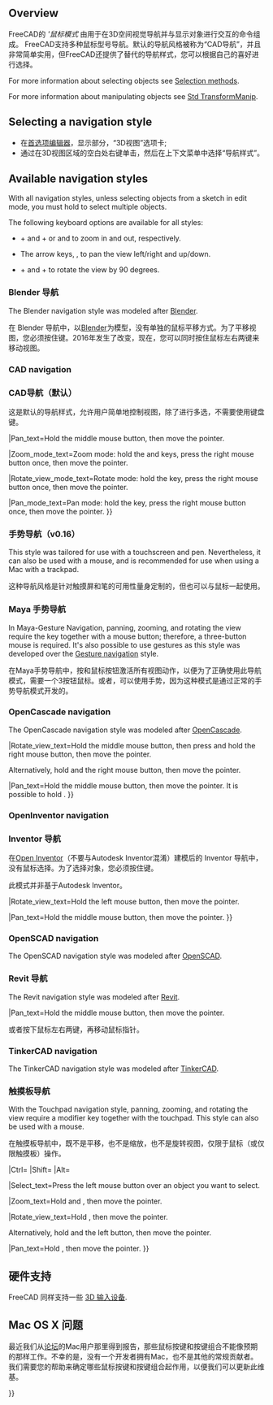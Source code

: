 <languages/>

{{Docnav
|[[Getting_started|Getting started]]
|[[Selection_methods|Selection methods]]
}}

{{TOCright}}

==Overview==

<div class="mw-translate-fuzzy">
FreeCAD的 '''鼠标模式'' 由用于在3D空间视觉导航并与显示对象进行交互的命令组成。 FreeCAD支持多种鼠标型号导航。默认的导航风格被称为“CAD导航”，并且非常简单实用，但FreeCAD还提供了替代的导航样式，您可以根据自己的喜好进行选择。
</div>

For more information about selecting objects see [[Selection_methods|Selection methods]].

For more information about manipulating objects see [[Std_TransformManip|Std TransformManip]].

== Selecting a navigation style ==

<div class="mw-translate-fuzzy">
*在[[Preferences Editor/zh-cn|首选项编辑器]]，显示部分，“3D视图”选项卡;
*通过在3D视图区域的空白处右键单击，然后在上下文菜单中选择“导航样式”。
</div>

== Available navigation styles ==

With all navigation styles, unless selecting objects from a sketch in edit mode, you must hold {{KEY|Ctrl}} to select multiple objects.

The following keyboard options are available for all styles:

* {{KEY|Ctrl}} + {{ASCII|43}} and {{KEY|Ctrl}} + {{ASCII|22}} or {{KEY|PgUp}} and {{KEY|PgDn}} to zoom in and out, respectively.
* The arrow keys, {{ASCII|17}}{{ASCII|16}}{{ASCII|30}}{{ASCII|31}}, to pan the view left/right and up/down.
* {{KEY|Shift}} + {{ASCII|17}} and {{KEY|Shift}} + {{ASCII|16}} to rotate the view by 90 degrees.

<span id="Blender_navigation"></span>
<div class="mw-translate-fuzzy">
=== Blender 导航 ===
</div>

The Blender navigation style was modeled after [https://www.blender.org Blender].

<div class="mw-translate-fuzzy">
在 Blender 导航中，以[http://www.blender.org Blender]为模型，没有单独的鼠标平移方式。为了平移视图，您必须按住{{KEY | SHIFT}}键。2016年发生了改变，现在，您可以同时按住鼠标左右两键来移动视图。
{{Blender Navigation
|Select_name=选择对象
|Pan_name=移动视图
|Zoom_name=缩放视图
|Rotate_view_name=旋转视图
|Shift={{KEY|Shift}}
|Select_text=在待选对象上点击鼠标左键。
|Pan_text=按住{{KEY|Shift}}键与鼠标中键，再移动鼠标指针。
</div>

|Shift={{KEY|Shift}}

|Select_text=Press the left mouse button over an object you want to select.

|Zoom_text=Use the mouse wheel to zoom in and out.

|Rotate_view_text=Hold the middle mouse button, then move the pointer.

|Pan_text=Hold {{KEY|Shift}} and the middle mouse button, then move the pointer.

Alternatively, hold both left and right mouse buttons, and then move the pointer.
}}

=== CAD navigation ===

<div class="mw-translate-fuzzy">
=== CAD导航（默认）===
这是默认的导航样式，允许用户简单地控制视图，除了进行多选，不需要使用键盘键。
</div>

<div class="mw-translate-fuzzy">
{{CAD Navigation
|Select_name=选择对象
|Pan_name=移动视图
|Zoom_name=缩放视图
|Rotate_view_name=旋转视图<br>第一种方法
|Rotate_view_alt_name=旋转视图<br>另一种方法
|Ctrl={{KEY|Ctrl}}
|Shift={{KEY|Shift}}
|Select_text=在待选对象上点击鼠标左键。
</div>

|Ctrl={{KEY|Ctrl}}
|Shift={{KEY|Shift}}

|Select_text=Press the left mouse button over an object you want to select.

|Zoom_text=Use the mouse wheel to zoom in and out.

Clicking the middle mouse button re-centers the view on the location of the cursor.

|Rotate_view_text=Hold the middle mouse button, then press and hold the left mouse button, then move the pointer.

<div class="mw-translate-fuzzy">
在按下鼠标中键时，指针所在位置确定了旋转中心。旋转操作如同令一个球绕其中心旋转。倘若开启了[[spinning]]，那么，如果在鼠标停止移动之前松开了按键，则视图会继续旋转。
</div>

<div class="mw-translate-fuzzy">
双击鼠标中键将设置一个新的旋转中心。
|Rotate_view_mode_text=旋转视图模式: 按住{{KEY|Shift}}键，按下鼠标右键一次，再移动鼠标指针。{{Version|0.17}}
|Rotate_view_alt_text=按住鼠标中键，再按住鼠标右键，并移动鼠标指针。
</div>

|Rotate_view_alt_text=Hold the middle mouse button, then press and hold the right mouse button, then move the pointer.

若采用这种方法，则放开中键不放右键依然可以进行视图旋转。

<div class="mw-translate-fuzzy">
若用户惯用右手，便会发现此法较第一种方法更易使用。
}}
</div>

|Pan_text=Hold the middle mouse button, then move the pointer.

|Zoom_mode_text=Zoom mode: hold the {{KEY|Ctrl}} and {{KEY|Shift}} keys, press the right mouse button once, then move the pointer.

|Rotate_view_mode_text=Rotate mode: hold the {{KEY|Shift}} key, press the right mouse button once, then move the pointer.

|Pan_mode_text=Pan mode: hold the {{KEY|Ctrl}} key, press the right mouse button once, then move the pointer.
}}

<span id="Gesture_navigation"></span>
<div class="mw-translate-fuzzy">
===手势导航（v0.16）===
</div>

This style was tailored for use with a touchscreen and pen. Nevertheless, it can also be used with a mouse, and is recommended for use when using a Mac with a trackpad.

<div class="mw-translate-fuzzy">
这种导航风格是针对触摸屏和笔的可用性量身定制的，但也可以与鼠标一起使用。
{{Gesture Navigation
|Select_name=选择对象
|Pan_name=移动视图
|Zoom_name=缩放视图
|Rotate_view_name=旋转视图
|Tilt_view_name=倾斜视图
|Select_text=在待选对象上点击鼠标左键。
|Select_gesture_text=通过点击来选择对象。
|Pan_text=按住鼠标右键，再移动鼠标指针。
|Pan_gesture_text=用二指拖动视图。
</div>

|Select_text=Press the left mouse button over an object you want to select.

|Zoom_text=Use the mouse wheel to zoom in and out.

|Rotate_view_text=Hold the left mouse button, then move the pointer.
In [[Sketcher Workbench|Sketcher]] and other edit modes, this behavior is disabled. Hold {{KEY|Alt}} when pressing the mouse button to enter rotation mode.

<div class="mw-translate-fuzzy">
为了设置用于旋转的摄像机焦点，在预定点单击鼠标中键。或者令光标对准预定点，并按下键盘上的{{KEY|H}}键。
|Rotate_view_gesture_text=单指拖动进行旋转。
</div>

|Pan_text=Hold the right mouse button, then move the pointer.

|Tilt_view_text=Hold both left and right mouse buttons, then move the pointer sideways.

|Select_gesture_text=Tap to select.

|Zoom_gesture_text=Drag two fingers (pinch) closer or farther apart.

|Rotate_view_gesture_text=Drag with one finger to rotate.

<div class="mw-translate-fuzzy">
在[[Sketcher Workbench|Sketcher]]中时，按住{{KEY|Alt}}键。
|Tilt_view_text=按住鼠标左右两键，再向一侧移动鼠标指针。
|Tilt_view_gesture_text=旋转两指间的假想线段。
</div>

|Pan_gesture_text=Drag with two fingers.

<div class="mw-translate-fuzzy">
或者点击并按住，再进行拖拽。这模拟的是用鼠标右键来移动视图。
|Zoom_text=用鼠标滚轮来进行缩放。
|Zoom_gesture_text=二指合拢或张开拖动来进行缩放。
|Rotate_view_text=按住鼠标左键，再移动鼠标指针。
在[[Sketcher Workbench|Sketcher]]和其他编辑模式下，禁用此动作：按住{{KEY|Alt}}键并按下鼠标左键进入旋转模式。
</div>

|Tilt_view_gesture_text=Rotate the imaginary line formed by two touch points.

<div class="mw-translate-fuzzy">
在v0.18版中，此方法默认禁用。若要开启，请依次选择{{MenuCommand|Edit → Preferences → Display}}，并反选"Disable touchscreen tilt gesture" 复选框。
}}
</div>

<span id="Maya-Gesture_navigation"></span>
<div class="mw-translate-fuzzy">
=== Maya 手势导航 ===
</div>

In Maya-Gesture Navigation, panning, zooming, and rotating the view require the {{KEY|Alt}} key together with a mouse button; therefore, a three-button mouse is required. It's also possible to use gestures as this style was developed over the [[#Gesture_navigation|Gesture navigation]] style.

<div class="mw-translate-fuzzy">
在Maya手势导航中，按{{KEY | ALT}}和鼠标按钮激活所有视图动作，以便为了正确使用此导航模式，需要一个3按钮鼠标。或者，可以使用手势，因为这种模式是通过正常的手势导航模式开发的。
{{MayaGesture Navigation
|Select_name=选择对象
|Pan_name=移动视图
|Zoom_name=缩放视图
|Rotate_view_name=旋转视图
|Alt={{KEY|Alt}}
|Select_text=在待选对象上点击鼠标左键。
|Pan_text=按住{{KEY|Alt}}与鼠标中键，再移动鼠标指针。
|Zoom_text=按下{{KEY|Alt}}与鼠标右键，再移动鼠标指针。
</div>

|Alt={{KEY|Alt}}

|Select_text=Press the left mouse button over an object you want to select.

|Zoom_text=Use the mouse wheel to zoom in and out.

Alternatively, hold {{KEY|Alt}} and the right mouse button, then move the pointer.

|Rotate_view_text=Hold {{KEY|Alt}} and the left mouse button, then move the pointer.

|Pan_text=Hold {{KEY|Alt}} and the middle mouse button, then move the pointer.

|Tilt_view_text=Hold {{KEY|Alt}} and both left and right mouse buttons, and then move the pointer sideways.
}}

=== OpenCascade navigation ===

The OpenCascade navigation style was modeled after [https://www.opencascade.com/ OpenCascade].

<div class="mw-translate-fuzzy">
{{OpenCascade Navigation
|Select_name=选择对象
|Pan_name=移动视图
|Zoom_name=缩放视图
|Rotate_view_name=旋转视图
|Ctrl={{KEY|Ctrl}}
|Select_text=在待选对象上点击鼠标左键。
|Pan_text=按住鼠标中键，再移动鼠标指针。
|Zoom_text=用鼠标滚轮来进行缩放。
</div>

|Ctrl={{KEY|Ctrl}}

|Select_text=Press the left mouse button over an object you want to select.

|Zoom_text=Use the mouse wheel to zoom in and out.

<div class="mw-translate-fuzzy">
或者按住{{KEY|Ctrl}}与鼠标左键，再移动鼠标指针。
|Rotate_view_text=按住{{KEY|Ctrl}}与鼠标右键，再移动鼠标指针。
}}
</div>

|Rotate_view_text=Hold the middle mouse button, then press and hold the right mouse button, then move the pointer.

Alternatively, hold {{KEY|Ctrl}} and the right mouse button, then move the pointer.

|Pan_text=Hold the middle mouse button, then move the pointer. It is possible to hold {{KEY|Ctrl}}.
}}

=== OpenInventor navigation ===

<div class="mw-translate-fuzzy">
===Inventor 导航===
在[http://en.wikipedia.org/wiki/Open_Inventor Open Inventor]（不要与Autodesk Inventor混淆）建模后的 Inventor 导航中，没有鼠标选择。为了选择对象，您必须按住{{KEY | CTRL}}键。
</div>

<div class="mw-translate-fuzzy">
此模式并非基于Autodesk Inventor。
</div>

<div class="mw-translate-fuzzy">
{{OpenInventor Navigation
|Select_name=选择对象
|Pan_name=移动视图
|Zoom_name=缩放视图
|Rotate_view_name=旋转视图
|Ctrl={{KEY|Ctrl}}
|Select_text=按住{{KEY|Ctrl}}，在待选对象上点击鼠标左键。
|Pan_text=按住鼠标中键，并移动鼠标指针。
|Zoom_text=用鼠标滚轮来进行缩放。
</div>

|Shift={{KEY|Shift}}

|Select_text=Hold {{KEY|Shift}}, then press the left mouse button over an object you want to select.

Hold {{KEY|Ctrl}} instead to select multiple objects.

|Zoom_text=Use the mouse wheel to zoom in and out.

<div class="mw-translate-fuzzy">
或者按住鼠标中键，再按下鼠标左键，最后移动鼠标指针。
|Rotate_view_text=按住鼠标左键，再移动鼠标指针。
}}
</div>

|Rotate_view_text=Hold the left mouse button, then move the pointer.

|Pan_text=Hold the middle mouse button, then move the pointer.
}}

=== OpenSCAD navigation ===

The OpenSCAD navigation style was modeled after [https://openscad.org/ OpenSCAD].

{{OpenSCAD_Navigation
|Select_name=Select
|Zoom_name=Zoom
|Rotate_view_name=Rotate view
|Pan_name=Pan

|Shift={{KEY|Shift}}

|Select_text=Press the left mouse button over an object you want to select.

{{VersionMinus|0.21}} Hold {{KEY|Ctrl}} and {{KEY|Shift}} when pressing the mouse button to drag an object in a sketch in edit mode.

|Zoom_text=Use the mouse wheel to zoom in and out.

Alternatively, hold the middle mouse button, then move the pointer.

Or hold {{KEY|Shift}} and the right mouse button, then move the pointer.

|Rotate_view_text=Hold the left mouse button, then move the pointer.

Alternatively, and when a sketch is in edit mode, hold the middle mouse button, then press and hold the right mouse button, then move the pointer.

|Pan_text=Hold the right mouse button, then move the pointer.
}}

<span id="Revit_navigation"></span>
<div class="mw-translate-fuzzy">
=== Revit 导航 ===
</div>

The Revit navigation style was modeled after [https://en.wikipedia.org/wiki/Autodesk_Revit Revit].

<div class="mw-translate-fuzzy">
{{Revit Navigation
|Select_name=选择对象
|Pan_name=移动视图
|Zoom_name=缩放视图
|Rotate_view_name=旋转视图
|Shift={{KEY|Shift}}
|Select_text=在待选对象上点击鼠标左键
|Pan_text=按住鼠标中间，再移动鼠标指针。
</div>

|Shift={{KEY|Shift}}

|Select_text=Press the left mouse button over an object you want to select.

<div class="mw-translate-fuzzy">
|Zoom_text=用鼠标滚轮来进行缩放。
|Rotate_view_text=按住{{KEY|Shift}}与鼠标中键，再移动鼠标指针。
</div>

|Rotate_view_text=Hold {{KEY|Shift}} and the middle mouse button, then move the pointer.

<div class="mw-translate-fuzzy">
或者按住鼠标中键，再按住鼠标右键，最后移动指针。
}}
</div>

|Pan_text=Hold the middle mouse button, then move the pointer.

<div class="mw-translate-fuzzy">
或者按下鼠标左右两键，再移动鼠标指针。
</div>

=== TinkerCAD navigation ===

The TinkerCAD navigation style was modeled after [https://en.wikipedia.org/wiki/Tinkercad TinkerCAD].

{{TinkerCAD Navigation
|Select_name=Select
|Zoom_name=Zoom
|Rotate_view_name=Rotate view
|Pan_name=Pan

|Select_text=Press the left mouse button over an object you want to select.

|Zoom_text=Use the mouse wheel to zoom in and out.

|Rotate_view_text=Press the right mouse button, then move the pointer.

|Pan_text=Hold the middle mouse button, then move the pointer.
}}

<span id="Touchpad_navigation"></span>
<div class="mw-translate-fuzzy">
=== 触摸板导航 ===
</div>

With the Touchpad navigation style, panning, zooming, and rotating the view require a modifier key together with the touchpad. This style can also be used with a mouse.

<div class="mw-translate-fuzzy">
在触摸板导航中，既不是平移，也不是缩放，也不是旋转视图，仅限于鼠标（或仅限触摸板）操作。
{{Touchpad Navigation
|Select_name=选择对象
|Pan_name=移动视图
|Zoom_name=缩放视图
|Rotate_view_name=旋转视图
|Shift={{KEY|Shift}}
|Ctrl={{KEY|Ctrl}}
|Alt={{KEY|Alt}}
|PageUp={{KEY|PageUp}}
|PageDown={{KEY|PageDown}}
|Select_text=在待选对象上点击鼠标左键。
|Pan_text=按住{{KEY|Shift}}键，再移动指针。
|Zoom_text=用{{KEY|PageUp}}与{{KEY|PageDown}}键来进行缩放。
|Zoom_alt_text=或者按住{{KEY|Shift}}与{{KEY|Ctrl}}键，再移动指针。
|Rotate_view_text=按住{{KEY|Alt}}键，再移动指针。
|Rotate_view_alt_text=或者按住{{KEY|Shift}}与鼠标左键，再移动指针。
}}
</div>

|Ctrl={{KEY|Ctrl}}
|Shift={{KEY|Shift}}
|Alt={{KEY|Alt}}

|Select_text=Press the left mouse button over an object you want to select.

|Zoom_text=Hold {{KEY|Ctrl}} and {{KEY|Shift}}, then move the pointer.

|Rotate_view_text=Hold {{KEY|Alt}}, then move the pointer.

Alternatively, hold {{KEY|Shift}} and the left button, then move the pointer.

|Pan_text=Hold {{KEY|Shift}}, then move the pointer.
}}

<span id="Hardware_support"></span>
== 硬件支持 ==

<div class="mw-translate-fuzzy">
FreeCAD 同样支持一些 [[3D input devices/zh-cn|3D 输入设备]].
</div>

<span id="Recommended_navigation_for_macOS"></span>
<div class="mw-translate-fuzzy">
== Mac OS X 问题 ==
</div>

<div class="mw-translate-fuzzy">
最近我们从[http://forum.freecadweb.org/viewtopic.php?f=3&t=3592&start=0 论坛]的Mac用户那里得到报告，那些鼠标按键和按键组合不能像预期的那样工作。不幸的是，没有一个开发者拥有Mac，也不是其他的常规贡献者。我们需要您的帮助来确定哪些鼠标按键和按键组合起作用，以便我们可以更新此维基。
</div>


{{docnav|Getting started/zh-cn|Document structure/zh-cn}}

{{Userdocnavi{{#translation:}}}}